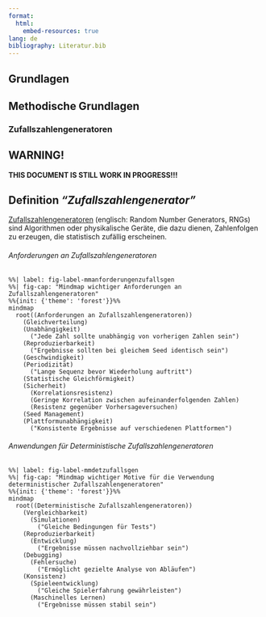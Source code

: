 ```yaml
---
format:
  html:
    embed-resources: true
lang: de
bibliography: Literatur.bib
---
```


<!--
title: "DEB Produktentwicklung"
format:
  html:
    embed-resources: true

author:
  - name: "Christian Anders"
    degrees: 
    roles: "Dozent"
    email: christian.anders@hs-esslingen.de
    affiliation: 
      - name: "Hochschule Esslingen"
        department: "Wirtschaft & Technik"
        group: "Digital Engineering (DEB)"
        city: "Esslingen am Neckar"
        postal-code: 73728
        country: "Deutschland"
        url: https://www.hs-esslingen.de/
abstract: > 
  Skript zur Vorlesung und Labor *"Produktentwicklung"* für den Studiengang Digital Engineering DEB
keywords:
  - Produktentwicklung
  - Zufallszahlengeneratoren
  - RNG
  - PRNG

copyright: 
  holder: Christian Anders
  year: 2025
lang: de
bibliography: Literatur.bib
date: last-modified
toc: true
number-sections: true
scrollable: true
toc-location: right
cap-location: bottom
number-offset: 0
link-external-icon: true
link-external-newwindow: true
-->

<!--
number-offset: 
0 Grundlagen
1 Ideenfindung und Konzeptentwicklung
2 Entwurfs- und Entwicklungsphase
3 Prototyping und Test
4 Produktionsplanung und Produktion
5 Softskills
6 Literatur 
7 Anhang
-->


<!-- -------------------------------------------------------------------------

                       Zufallszahlengeneratoren

-------------------------------------------------------------------------- -->

::: {.content-visible unless-meta="headlines.off"}
# Grundlagen
## Methodische Grundlagen
:::

### Zufallszahlengeneratoren
<!-- -------------------------------------------------------------------------

                       Callout !!! WARNING !!!

-------------------------------------------------------------------------- -->
::: {.callout-warning}
## WARNING!
**THIS DOCUMENT IS STILL WORK IN PROGRESS!!!**
:::


::: {.callout-tip}
## Definition *"Zufallszahlengenerator"*
[Zufallszahlengeneratoren](https://de.wikipedia.org/wiki/Zufallszahlengenerator) (englisch: Random Number Generators, RNGs) sind Algorithmen oder physikalische Geräte, die dazu dienen, Zahlenfolgen zu erzeugen, die statistisch zufällig erscheinen. 
:::

<!--

Diese Zufallszahlen werden in verschiedenen Bereichen für unterschiedliche Aufgaben verwendet. Es gibt zwei Hauptarten von Zufallszahlengeneratoren: Pseudozufallszahlengeneratoren und echte (oder physikalische) Zufallszahlengeneratoren.

#### Pseudozufallszahlengeneratoren (PRNGs): 

**Anwendungen:** Diese Generatoren werden häufig in Computerprogrammen verwendet, um scheinbar zufällige Zahlenfolgen zu erzeugen.

**Aufgaben:** Pseudozufallszahlen werden in Simulationen, Spielen, Kryptographie, Statistik und anderen Anwendungen verwendet, bei denen eine gewisse Zufälligkeit erforderlich ist. Es ist wichtig zu beachten, dass Pseudozufallszahlen auf einem deterministischen Algorithmus basieren und daher bei gleichen Startbedingungen die gleichen Zahlenfolgen erzeugen.

Alle relevanten höheren Programmiersprachen stellen Funktionen zum Erzeugen von Pseudozufallszahlen bereit.

ie erzeugen eine Zahlenfolge, die zwar zufällig aussieht, es aber nicht ist, da sie durch einen deterministischen Algorithmus berechnet wird. Bei jedem Start der Zufallszahlenberechnung mit gleichem Startwert, der sogenannten Saat (englisch seed), wird die gleiche Zahlenfolge erzeugt.

Sie erfüllen damit nicht die Eigenschaften echter Zufallszahlen, sind jedoch von Computern wesentlich einfacher zu erzeugen. Dabei ist die entstehende Zahlenfolge in der Regel periodisch, die Zahlen wiederholen sich also nach einer bestimmten Periodenlänge, die aber meist so groß ist, dass sie in einer Anwendung, die den PRNG nutzt, nicht vollständig durchlaufen wird (typisch ist für viele heutige PRNGs eine Periodenlänge von 
2
64
{\displaystyle 2^{64}}). Der Vorteil von PRNGs im Vergleich zu echten Zufallsgeneratoren ist die einfache Implementierung und die hohe Geschwindigkeit.

::: {.callout-warning}
## Pro-Tipp!
Die PRNGs in der Laufzeitbibliothek einer Programmierumgebung sind nicht immer von hoher Qualität. In Anwendungen, in denen die Qualität der verwendeten Pseudozufallszahlen kritisch ist, sollte der geneigte Leser dies überprüfen und ggfs. einen verfügbaren, leistungsfähigen PRNG implementieren.
:::

##### Deterministische Zufallszahlengeneratoren

::: {.callout-tip}
## Definition *"Deterministische Zufallszahlengeneratoren"*
Deterministische Zufallszahlengeneratoren sind als Algorithmen implementierte Pseudozufallszahlengeneratoren, die eine Abfolge von Zahlen erzeugen, die zufällig erscheinen, aber durch einen Startwert oder Seed vollständig reproduzierbar und vorhersehbar sind.
:::

::: {.callout-tip}
## Definition *"Seed"*
Die oder der [Seed](https://de.wikipedia.org/wiki/Seed_key) (aus dem Englischen für „[die] Saat“ oder „[der] Samen“) – auch Seed key (wörtlich „[der] Saatschlüssel“), Random seed oder (deutsch) Startwert genannt – ist ein Wert, mit dem ein Zufallszahlengenerator initialisiert wird. Der Zufallszahlengenerator erzeugt mit der Seed als Startwert eine Folge von Pseudozufallszahlen. Verwendet man in deterministischen Zufallszahlengeneratoren den gleichen Seed, so erhält man die gleiche Folge von Pseudozufallszahlen.
:::

-->

###### Anforderungen an Zufallszahlengeneratoren

```mermaid
%%| label: fig-label-mmanforderungenzufallsgen
%%| fig-cap: "Mindmap wichtiger Anforderungen an Zufallszahlengeneratoren"
%%{init: {'theme': 'forest'}}%%
mindmap
  root((Anforderungen an Zufallszahlengeneratoren))
    (Gleichverteilung)
    (Unabhängigkeit)
      ("Jede Zahl sollte unabhängig von vorherigen Zahlen sein")
    (Reproduzierbarkeit)
      ("Ergebnisse sollten bei gleichem Seed identisch sein")
    (Geschwindigkeit)
    (Periodizität)
      ("Lange Sequenz bevor Wiederholung auftritt")
    (Statistische Gleichförmigkeit)
    (Sicherheit)
      (Korrelationsresistenz)
      (Geringe Korrelation zwischen aufeinanderfolgenden Zahlen)
      (Resistenz gegenüber Vorhersageversuchen)
    (Seed Management)
    (Plattformunabhängigkeit)
      ("Konsistente Ergebnisse auf verschiedenen Plattformen")
```

<!--
#### Qualität von Zufallszahlengeneratoren

Die **Qualität eines Zufallszahlengenerators** ist dabei entscheidend, insbesondere wenn es um kryptographische Anwendungen geht, bei denen die Unvorhersehbarkeit der erzeugten Zahlen von größter Bedeutung ist.

Die Qualität eines Zufallszahlengenerators (RNG) hängt von verschiedenen Merkmalen ab, die sicherstellen sollen, dass die erzeugten Zahlenfolgen tatsächlich zufällig erscheinen. Hier sind einige wichtige Merkmale, die die Qualität eines Zufallszahlengenerators bestimmen:

1\. \*\*Gleichverteilung (Uniform Distribution):\*\* Die erzeugten Zahlen sollten gleichmäßig über den definierten Bereich verteilt sein, um eine Verzerrung zu vermeiden.

2\. \*\*Unabhängigkeit:\*\* Jede erzeugte Zahl sollte unabhängig von den vorherigen Zahlen sein. Das bedeutet, dass die Generierung einer Zahl die Wahrscheinlichkeit der nächsten nicht beeinflusst.

**Siehe Abfolge Rot/Schwarz bei Roulette oder Zahl/Kopf bei Münzwurf. Das nächste kommende Ereignis ist NICHT abhängig von den Vorereignissen (auch wenn das der Intuition widersprechen mag^^).**

3\. \*\*Periodizität (Periode):\*\* Bei Pseudozufallszahlengeneratoren ist die Periode die Anzahl der erzeugten Zahlen, bevor die Sequenz sich wiederholt. Eine längere Periode ist wünschenswert, um Muster zu vermeiden.

4\. \*\*Reproduzierbarkeit (Determinismus):\*\* Pseudozufallszahlengeneratoren sollten bei gleichen Startbedingungen („Seed“) die gleiche Zahlenfolge erzeugen, um Ergebnisse reproduzierbar zu machen. In manchen Anwendungen, wie Simulationen, ist dies wichtig.

5\. \*\*Statistische Gleichförmigkeit:\*\* Die erzeugten Zahlen sollten statistische Eigenschaften aufweisen, die denen einer echten Zufallsverteilung ähneln. Dies umfasst Eigenschaften wie Mittelwert, Standardabweichung und Korrelation.

6\. \*\*Korrelationsresistenz:\*\* Die erzeugten Zahlen sollten keine erkennbaren Korrelationen oder Muster aufweisen, um vorhersagbare Sequenzen zu vermeiden.

7\. \*\*Geringe Korrelation zwischen aufeinanderfolgenden Zahlen:\*\* Um sicherzustellen, dass aufeinanderfolgende Zahlen in der Sequenz so wenig wie möglich miteinander korreliert sind.

8\. \*\*Resistenz gegenüber Vorhersageversuchen:\*\* Der Zufallszahlengenerator sollte resistent gegenüber Vorhersageversuchen oder Angriffen sein, die versuchen, die nächste Zahl in der Sequenz vorherzusagen.

In sicherheitskritischen Anwendungen, wie Kryptographie, sind diese Eigenschaften besonders wichtig. Physikalische Zufallszahlengeneratoren haben oft den Vorteil, dass sie natürliche Prozesse nutzen, um echte Zufälligkeit zu erzeugen.

Neben den oben genannten Merkmalen gibt es noch weitere Aspekte, die die Qualität von Zufallszahlengeneratoren beeinflussen können. Hier sind einige zusätzliche Merkmale:

9\. \*\*Seed-Management:\*\* Bei Pseudozufallszahlengeneratoren ist der Startwert oder "Seed" wichtig. Die Qualität des Generators sollte nicht von der Zufälligkeit des Seeds abhängen. Darüber hinaus sollte der Generator über die Fähigkeit verfügen, verschiedene Seeds effektiv zu nutzen.

10\. \*\*Geschwindigkeit:\*\* In vielen Anwendungen, insbesondere in der Informatik, ist die Geschwindigkeit der Zufallszahlengenerierung wichtig. Schnelle Generatoren können entscheidend sein, vor allem wenn viele Zufallszahlen in kurzer Zeit benötigt werden.

11\. \*\*Periodenlänge (Cycle Length):\*\* Bei Pseudozufallszahlengeneratoren ist die Periode die Anzahl der erzeugten Zahlen, bevor sich die Sequenz wiederholt. Eine längere Periode ist wünschenswert, um Periodizitäten zu vermeiden.

12\. \*\*Gleichförmigkeit in höheren Dimensionen:\*\* In einigen Anwendungen, insbesondere in der Monte-Carlo-Simulation und in der mehrdimensionalen Statistik, ist es wichtig, dass der Zufallszahlengenerator auch in höheren Dimensionen gleichförmig ist.

13\. \*\*Hardwaregeneratoren:\*\* Physikalische Zufallszahlengeneratoren, die auf echten physikalischen Prozessen basieren (z.B., Rauschen in elektronischen Schaltungen), bieten oft eine höhere Qualität und sind resistent gegenüber Vorhersageangriffen. Ihre Implementierung in Hardware kann in bestimmten Anwendungen von Vorteil sein.

14\. \*\*Kryptographische Sicherheit:\*\* In kryptografischen Anwendungen ist es entscheidend, dass der Zufallszahlengenerator gegen verschiedene Angriffe resistent ist. Er sollte den Anforderungen von Zufall in kryptografischen Protokollen genügen.

Die Wahl eines geeigneten Zufallszahlengenerators hängt stark von den spezifischen Anforderungen der Anwendung ab. In vielen Fällen ist es ratsam, auf etablierte Zufallszahlengeneratoren zurückzugreifen, die in anerkannten Bibliotheken oder Programmiersprachen implementiert sind.
-->


###### Anwendungen für Deterministische Zufallszahlengeneratoren

```mermaid
%%| label: fig-label-mmdetzufallsgen
%%| fig-cap: "Mindmap wichtiger Motive für die Verwendung deterministischer Zufallszahlengeneratoren"
%%{init: {'theme': 'forest'}}%%
mindmap
  root((Deterministische Zufallszahlengeneratoren))
    (Vergleichbarkeit)
      (Simulationen)
        ("Gleiche Bedingungen für Tests")
    (Reproduzierbarkeit)
      (Entwicklung)
        ("Ergebnisse müssen nachvollziehbar sein")
    (Debugging)
      (Fehlersuche)
        ("Ermöglicht gezielte Analyse von Abläufen")
    (Konsistenz)
      (Spieleentwicklung)
        ("Gleiche Spielerfahrung gewährleisten")
      (Maschinelles Lernen)
        ("Ergebnisse müssen stabil sein")
```


<!--
Vor allem in Computerprogrammen wird aus Einfachheitsgründen ein Pseudozufallszahlengenerator verwendet, wenn man Zufallszahlen benötigt, die allerdings nicht zwingend echt zufällig sein müssen. Pseudozufallszahlen finden darüber hinaus u. a. Anwendung

in der Computersimulation, bei der stochastische Prozesse mit Hilfe von Software simuliert werden (Monte-Carlo-Simulation),
in Computerspielen, bei denen prozedural generierte Welten oder z. B. Spielkarten-Mischungen über einen einzigen Wert rekonstruiert werden können,
bei der Fehlersuche in Computerprogrammen,
bei der künstlichen Erzeugung von Rauschen (Pseudozufallsrauschen),
in der Spreizspektrum-Technik,
im Bereich der Kryptographie, siehe Kryptographisch sicherer Zufallszahlengenerator.
Unangebracht ist das Nutzen von Pseudozufallszahlen in Bereichen, wo echter Zufall vonnöten ist. Zur Erzeugung echter Zufallszahlen benötigt man entweder einen echten Zufallsgenerator (z. B. durch Digitalisieren von Rauschen oder durch Ausnutzen von Quanteneffekten) oder zumindest eine Quelle quasizufälliger (normalerweise nicht vorhersagbarer) Ereignisse wie Zeiten von Benutzereingaben oder Netzwerkaktivität.

Die PRNGs in der Laufzeitbibliothek einer Programmierumgebung sind nicht immer von hoher Qualität. In Anwendungen, in denen die Qualität der verwendeten Pseudozufallszahlen kritisch ist, sollte man dies überprüfen und ggfs. einen eigenen PRNG implementieren.


#### Echte (physikalische) Zufallszahlengeneratoren:

**Anwendungen:** Diese Generatoren basieren auf physikalischen Prozessen, die als intrinsisch zufällig betrachtet werden, wie etwa elektronische Rauschquellen ("White Noise") oder radioaktiven Zerfällen.

**Aufgaben:** Echte Zufallszahlen werden in sicherheitskritischen Anwendungen wie Kryptographie, Lotterien und Glücksspielen verwendet, bei denen absolute Unvorhersehbarkeit erforderlich ist.

**Diskussion: Ist der für Lotto 6 aus 49 genutzte physikalische Zufallszahlengenerator ein echter oder ein Pseudozufallszahlengenerator?**

Zufallszahlengeneratoren sind in vielen wissenschaftlichen, technischen und informatikbasierten Anwendungen unerlässlich. 

Die **Qualität eines Zufallszahlengenerators** ist dabei entscheidend, insbesondere wenn es um kryptographische Anwendungen geht, bei denen die Unvorhersehbarkeit der erzeugten Zahlen von größter Bedeutung ist.

Die Qualität eines Zufallszahlengenerators (RNG) hängt von verschiedenen Merkmalen ab, die sicherstellen sollen, dass die erzeugten Zahlenfolgen tatsächlich zufällig erscheinen. Hier sind einige wichtige Merkmale, die die Qualität eines Zufallszahlengenerators bestimmen:

1\. \*\*Gleichverteilung (Uniform Distribution):\*\* Die erzeugten Zahlen sollten gleichmäßig über den definierten Bereich verteilt sein, um eine Verzerrung zu vermeiden.

2\. \*\*Unabhängigkeit:\*\* Jede erzeugte Zahl sollte unabhängig von den vorherigen Zahlen sein. Das bedeutet, dass die Generierung einer Zahl die Wahrscheinlichkeit der nächsten nicht beeinflusst.

**Siehe Abfolge Rot/Schwarz bei Roulette oder Zahl/Kopf bei Münzwurf. Das nächste kommende Ereignis ist NICHT abhängig von den Vorereignissen (auch wenn das der Intuition widersprechen mag^^).**

3\. \*\*Periodizität (Periode):\*\* Bei Pseudozufallszahlengeneratoren ist die Periode die Anzahl der erzeugten Zahlen, bevor die Sequenz sich wiederholt. Eine längere Periode ist wünschenswert, um Muster zu vermeiden.

4\. \*\*Reproduzierbarkeit (Determinismus):\*\* Pseudozufallszahlengeneratoren sollten bei gleichen Startbedingungen („Seed“) die gleiche Zahlenfolge erzeugen, um Ergebnisse reproduzierbar zu machen. In manchen Anwendungen, wie Simulationen, ist dies wichtig.

5\. \*\*Statistische Gleichförmigkeit:\*\* Die erzeugten Zahlen sollten statistische Eigenschaften aufweisen, die denen einer echten Zufallsverteilung ähneln. Dies umfasst Eigenschaften wie Mittelwert, Standardabweichung und Korrelation.

6\. \*\*Korrelationsresistenz:\*\* Die erzeugten Zahlen sollten keine erkennbaren Korrelationen oder Muster aufweisen, um vorhersagbare Sequenzen zu vermeiden.

7\. \*\*Geringe Korrelation zwischen aufeinanderfolgenden Zahlen:\*\* Um sicherzustellen, dass aufeinanderfolgende Zahlen in der Sequenz so wenig wie möglich miteinander korreliert sind.

8\. \*\*Resistenz gegenüber Vorhersageversuchen:\*\* Der Zufallszahlengenerator sollte resistent gegenüber Vorhersageversuchen oder Angriffen sein, die versuchen, die nächste Zahl in der Sequenz vorherzusagen.

In sicherheitskritischen Anwendungen, wie Kryptographie, sind diese Eigenschaften besonders wichtig. Physikalische Zufallszahlengeneratoren haben oft den Vorteil, dass sie natürliche Prozesse nutzen, um echte Zufälligkeit zu erzeugen.

Neben den oben genannten Merkmalen gibt es noch weitere Aspekte, die die Qualität von Zufallszahlengeneratoren beeinflussen können. Hier sind einige zusätzliche Merkmale:

9\. \*\*Seed-Management:\*\* Bei Pseudozufallszahlengeneratoren ist der Startwert oder "Seed" wichtig. Die Qualität des Generators sollte nicht von der Zufälligkeit des Seeds abhängen. Darüber hinaus sollte der Generator über die Fähigkeit verfügen, verschiedene Seeds effektiv zu nutzen.

10\. \*\*Geschwindigkeit:\*\* In vielen Anwendungen, insbesondere in der Informatik, ist die Geschwindigkeit der Zufallszahlengenerierung wichtig. Schnelle Generatoren können entscheidend sein, vor allem wenn viele Zufallszahlen in kurzer Zeit benötigt werden.

11\. \*\*Periodenlänge (Cycle Length):\*\* Bei Pseudozufallszahlengeneratoren ist die Periode die Anzahl der erzeugten Zahlen, bevor sich die Sequenz wiederholt. Eine längere Periode ist wünschenswert, um Periodizitäten zu vermeiden.

12\. \*\*Gleichförmigkeit in höheren Dimensionen:\*\* In einigen Anwendungen, insbesondere in der Monte-Carlo-Simulation und in der mehrdimensionalen Statistik, ist es wichtig, dass der Zufallszahlengenerator auch in höheren Dimensionen gleichförmig ist.

13\. \*\*Hardwaregeneratoren:\*\* Physikalische Zufallszahlengeneratoren, die auf echten physikalischen Prozessen basieren (z.B., Rauschen in elektronischen Schaltungen), bieten oft eine höhere Qualität und sind resistent gegenüber Vorhersageangriffen. Ihre Implementierung in Hardware kann in bestimmten Anwendungen von Vorteil sein.

14\. \*\*Kryptographische Sicherheit:\*\* In kryptografischen Anwendungen ist es entscheidend, dass der Zufallszahlengenerator gegen verschiedene Angriffe resistent ist. Er sollte den Anforderungen von Zufall in kryptografischen Protokollen genügen.

Die Wahl eines geeigneten Zufallszahlengenerators hängt stark von den spezifischen Anforderungen der Anwendung ab. In vielen Fällen ist es ratsam, auf etablierte Zufallszahlengeneratoren zurückzugreifen, die in anerkannten Bibliotheken oder Programmiersprachen implementiert sind.

-->

<!--
### BEISPIEL PYTHON
In Python kannst du den `random`-Modul verwenden, um Zufallszahlen zu generieren. Hier sind einige Beispiele:

**Ganzzahlige Zufallszahl im Bereich [a, b]:**

import random

a = 1

b = 10

random\_integer = random.randint(a, b)

print(random\_integer)

`   `Dieses Beispiel generiert eine zufällige Ganzzahl im Bereich von `a` bis `b`, einschließlich der Grenzen.

**Gleitkommazahl im Bereich [0.0, 1.0):**

import random

random\_float = random.random()

print(random\_float)

Hier wird eine zufällige Gleitkommazahl im Bereich von 0.0 (inklusive) bis 1.0 (exklusive) erzeugt.

**Gleitkommazahl mit gleichverteiltem Zufall im Bereich [a, b]:**

import random

a = 1.0

b = 5.0

random\_float = random.uniform(a, b)

print(random\_float)

`   `Diese Methode generiert eine zufällige Gleitkommazahl im Bereich von `a` bis `b`, wobei alle Werte innerhalb dieses Intervalls gleichwahrscheinlich sind.

Es ist wichtig zu beachten, dass der in Python eingebaute `random`-Modul Pseudozufallszahlen verwendet. Wenn du echte (physikalische) Zufallszahlen benötigst, könntest du externe Hardwaregeneratoren oder spezialisierte Module nutzen, die dies unterstützen.

Du kannst den Seed-Wert im `random`-Modul in Python mit der Funktion `seed()` setzen. Der Seed ist eine Startzahl, die den Anfangszustand des Zufallszahlengenerators festlegt. Wenn du denselben Seed-Wert verwendest, erhältst du dieselbe Zahlenfolge bei aufeinanderfolgenden Zufallszahlengenerierungen. Das ist nützlich, wenn du reproduzierbare Ergebnisse benötigst.

Hier ist ein einfaches Beispiel:

import random

\# Setzen des Seed-Werts

seed\_value = 42

random.seed(seed\_value)

\# Beispiel: Generiere zufällige Ganzzahlen

random\_integer\_1 = random.randint(1, 100)

random\_integer\_2 = random.randint(1, 100)

\# Drucke die generierten Zahlen

print(random\_integer\_1)

print(random\_integer\_2)

In diesem Beispiel wird der Seed-Wert auf `42` gesetzt. Wenn du den Code erneut ausführst, werden die gleichen Zufallszahlen erzeugt, da der Seed-Wert gleich bleibt.

Es ist wichtig zu beachten, dass das Setzen des Seed-Werts optional ist. Wenn du keinen Seed-Wert setzt, wird der Zufallszahlengenerator normalerweise mit einem "zufälligen" Seed-Wert initialisiert, der auf Systemvariablen wie der **Systemzeit** basiert (alternativ z.B. auch Position und Bewegung der Maus). Wenn du jedoch reproduzierbare Ergebnisse wünschst, solltest du den Seed-Wert explizit festlegen.
-->
